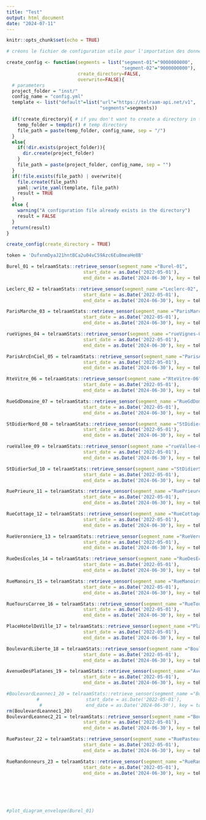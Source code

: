 ```yaml
---
title: "Test"
output: html_document
date: "2024-07-11"
---
```


```r
knitr::opts_chunk$set(echo = TRUE)
```




```r
# créons le fichier de configuration utile pour l'importation des données par Ketsia

create_config <- function(segments = list("segment-01"="9000000000",
                                          "segment-02"="9000000000"),
                          create_directory=FALSE,
                          overwrite=FALSE){
  # parameters
  project_folder = "inst/"
  config_name = "config.yml"
  template <- list("default"=list("url"="https://telraam-api.net/v1",
                                  "segments"=segments))

  if(!create_directory){ # if you don't want to create a directory in the project
    temp_folder = tempdir() # temp directory
    file_path = paste(temp_folder, config_name, sep = "/")
  }
  else{
    if(!dir.exists(project_folder)){
      dir.create(project_folder)
    }
    file_path = paste(project_folder, config_name, sep = "")
  }
  if(!file.exists(file_path) | overwrite){
    file.create(file_path)
    yaml::write_yaml(template, file_path)
    result = TRUE
  }
  else {
    warning("A configuration file already exists in the directory")
    result = FALSE
  }
  return(result)
}

create_config(create_directory = TRUE)
```

```r
token = 'DufxnmDyaJ21hntBCa2u04vC59Azc6Eu8meaHe8B'

Burel_01 = telraamStats::retrieve_sensor(segment_name ="Burel-01", 
                            start_date = as.Date('2022-05-01'), 
                            end_date = as.Date('2024-06-30'), key = token)

Leclerc_02 = telraamStats::retrieve_sensor(segment_name ="Leclerc-02", 
                            start_date = as.Date('2022-05-01'), 
                            end_date = as.Date('2024-06-30'), key = token)

ParisMarche_03 = telraamStats::retrieve_sensor(segment_name ="ParisMarche-03", 
                            start_date = as.Date('2022-05-01'), 
                            end_date = as.Date('2024-06-30'), key = token)

rueVignes_04 = telraamStats::retrieve_sensor(segment_name ="rueVignes-04", 
                            start_date = as.Date('2022-05-01'), 
                            end_date = as.Date('2024-06-30'), key = token)

ParisArcEnCiel_05 = telraamStats::retrieve_sensor(segment_name ="ParisArcEnCiel-05", 
                            start_date = as.Date('2022-05-01'), 
                            end_date = as.Date('2024-06-30'), key = token)

RteVitre_06 = telraamStats::retrieve_sensor(segment_name ="RteVitre-06", 
                            start_date = as.Date('2022-05-01'), 
                            end_date = as.Date('2024-06-30'), key = token)

RueGdDomaine_07 = telraamStats::retrieve_sensor(segment_name ="RueGdDomaine-07", 
                            start_date = as.Date('2022-05-01'), 
                            end_date = as.Date('2024-06-30'), key = token)

StDidierNord_08 = telraamStats::retrieve_sensor(segment_name ="StDidierNord-08", 
                            start_date = as.Date('2022-05-01'), 
                            end_date = as.Date('2024-06-30'), key = token)

rueVallee_09 = telraamStats::retrieve_sensor(segment_name ="rueVallee-09", 
                            start_date = as.Date('2022-05-01'), 
                            end_date = as.Date('2024-06-30'), key = token)

StDidierSud_10 = telraamStats::retrieve_sensor(segment_name ="StDidierSud-10", 
                            start_date = as.Date('2022-05-01'), 
                            end_date = as.Date('2024-06-30'), key = token)

RuePrieure_11 = telraamStats::retrieve_sensor(segment_name ="RuePrieure-11", 
                            start_date = as.Date('2022-05-01'), 
                            end_date = as.Date('2024-06-30'), key = token)

RueCottage_12 = telraamStats::retrieve_sensor(segment_name ="RueCottage-12", 
                            start_date = as.Date('2022-05-01'), 
                            end_date = as.Date('2024-06-30'), key = token)

RueVeronniere_13 = telraamStats::retrieve_sensor(segment_name ="RueVeronniere-13", 
                            start_date = as.Date('2022-05-01'), 
                            end_date = as.Date('2024-06-30'), key = token)

RueDesEcoles_14 = telraamStats::retrieve_sensor(segment_name ="RueDesEcoles-14", 
                            start_date = as.Date('2022-05-01'), 
                            end_date = as.Date('2024-06-30'), key = token)

RueManoirs_15 = telraamStats::retrieve_sensor(segment_name ="RueManoirs-15", 
                            start_date = as.Date('2022-05-01'), 
                            end_date = as.Date('2024-06-30'), key = token)

RueToursCarree_16 = telraamStats::retrieve_sensor(segment_name ="RueToursCarree-16", 
                            start_date = as.Date('2022-05-01'), 
                            end_date = as.Date('2024-06-30'), key = token)

PlaceHotelDeVille_17 = telraamStats::retrieve_sensor(segment_name ="PlaceHotelDeVille-17", 
                            start_date = as.Date('2022-05-01'), 
                            end_date = as.Date('2024-06-30'), key = token)

BoulevardLiberte_18 = telraamStats::retrieve_sensor(segment_name ="BoulevardLiberte-18", 
                            start_date = as.Date('2022-05-01'), 
                            end_date = as.Date('2024-06-30'), key = token)

AvenueDesPlatanes_19 = telraamStats::retrieve_sensor(segment_name ="AvenueDesPlatanes-19", 
                            start_date = as.Date('2022-05-01'), 
                            end_date = as.Date('2024-06-30'), key = token)

#BoulevardLeannec1_20 = telraamStats::retrieve_sensor(segment_name ="BoulevardLeannec1-20", 
           #                 start_date = as.Date('2022-05-01'), 
            #                end_date = as.Date('2024-06-30'), key = token)
rm(BoulevardLeannec1_20)
BoulevardLeannec2_21 = telraamStats::retrieve_sensor(segment_name ="BoulevardLeannec2-21", 
                            start_date = as.Date('2022-05-01'), 
                            end_date = as.Date('2024-06-30'), key = token)

RuePasteur_22 = telraamStats::retrieve_sensor(segment_name ="RuePasteur-22", 
                            start_date = as.Date('2022-05-01'), 
                            end_date = as.Date('2024-06-30'), key = token)

RueRandonneurs_23 = telraamStats::retrieve_sensor(segment_name ="RueRandonneurs-23", 
                            start_date = as.Date('2022-05-01'), 
                            end_date = as.Date('2024-06-30'), key = token)






#plot_diagram_envelope(Burel_01)
```

